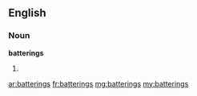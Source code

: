 ==English==

===Noun===
'''batterings'''

# {{plural of|battering}}

[[ar:batterings]]
[[fr:batterings]]
[[mg:batterings]]
[[my:batterings]]
